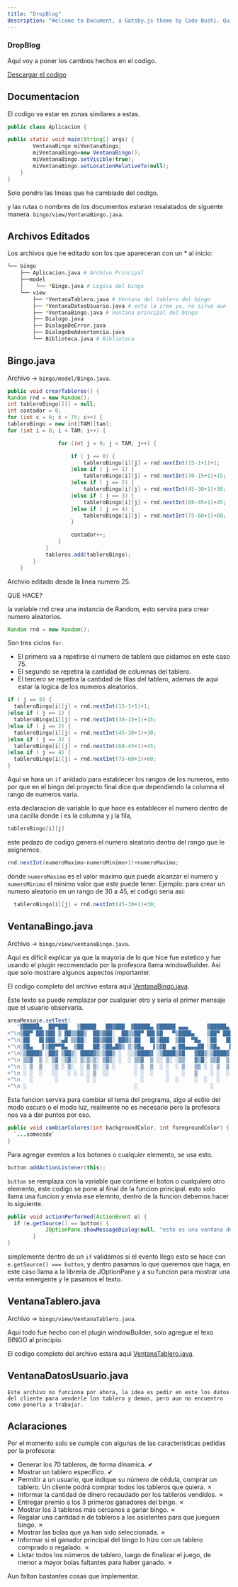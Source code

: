 ```yaml
---
title: "DropBlog"
description: "Welcome to Document, a Gatsby.js theme by Code Bushi. Quickly and easily create documentation for anything using MDX or Markdown."
---
```


### DropBlog

Aqui voy a poner los cambios hechos en el codigo.

[Descargar el codigo](https://drive.google.com/file/d/1vJLylsEdtmYrjDnSAunF1p1lx8VgLk7o/view?usp=sharing)

## Documentacion

El codigo va estar en zonas similares a estas.

```java
public class Aplicacion {

public static void main(String[] args) {
		VentanaBingo miVentanaBingo;
		miVentanaBingo=new VentanaBingo();
        miVentanaBingo.setVisible(true);
        miVentanaBingo.setLocationRelativeTo(null);
	}
}
```

Solo pondre las lineas que he cambiado del codigo.

y las rutas o nombres de los documentos estaran resalatados de siguente manera. `bingo/view/VentanaBingo.java`.

## Archivos Editados

Los archivos que he editado son los que apareceran con un \* al inicio:

```bash
└── bingo
    ├── Aplicacion.java # Archivo Principal
    ├──model
    │    └── *Bingo.java # Logica del bingo
    └── view
        ├── *VentanaTablero.java # Ventana del tablero del bingo
        ├── *VentanaDatosUsuario.java # esta la cree yo, no sirve aun
        ├── *VentanaBingo.java # Ventana principal del bingo
        ├── Dialogo.java
        ├── DialogoDeError.java
        ├── DialogoDeAdvertencia.java
        └── Biblioteca.java # Biblioteca

```

## Bingo.java

Archivo -> `bingo/model/Bingo.java`.

```java
public void crearTableros() {
Random rnd = new Random();
int tableroBingo[][] = null;
int contador = 0;
for (int c = 0; c < 75; c++) {
tableroBingo = new int[TAM][tam];
for (int i = 0; i < TAM; i++) {

    			for (int j = 0; j < TAM; j++) {

    				if ( j == 0) {
    					tableroBingo[i][j] = rnd.nextInt(15-1+1)+1;
    				}else if ( j == 1) {
    					tableroBingo[i][j] = rnd.nextInt(30-15+1)+15;
    				}else if ( j == 2) {
    					tableroBingo[i][j] = rnd.nextInt(45-30+1)+30;
    				}else if ( j == 3) {
    					tableroBingo[i][j] = rnd.nextInt(60-45+1)+45;
    				}else if ( j == 4) {
    					tableroBingo[i][j] = rnd.nextInt(75-60+1)+60;
    				}

    				contador++;
    			}
    		}
    		tableros.add(tableroBingo);
    	}
    }
```

Archvio editado desde la linea numero 25.

QUE HACE?

la variable rnd crea una instancia de Random, esto servira para crear numero aleatorios.

```java
Random rnd = new Random();
```

Son tres ciclos `for`.

- El primero va a repetirse el numero de tablero que pidamos en este caso 75.
- El segundo se repetira la cantidad de columnas del tablero.
- El tercero se repetira la cantidad de filas del tablero, ademas de aqui estar la logica de los numeros aleatorios.

```java
if ( j == 0) {
  tableroBingo[i][j] = rnd.nextInt(15-1+1)+1;
}else if ( j == 1) {
  tableroBingo[i][j] = rnd.nextInt(30-15+1)+15;
}else if ( j == 2) {
  tableroBingo[i][j] = rnd.nextInt(45-30+1)+30;
}else if ( j == 3) {
  tableroBingo[i][j] = rnd.nextInt(60-45+1)+45;
}else if ( j == 4) {
  tableroBingo[i][j] = rnd.nextInt(75-60+1)+60;
}
```

Aqui se hara un `if` anidado para establecer los rangos de los numeros, esto por que en el bingo del proyecto final dice que dependiendo la columna el rango de numeros varia.

esta declaracion de variable lo que hace es establecer el numero dentro de una cacilla donde i es la columna y j la fila,

```java
tableroBingo[i][j]
```

este pedazo de codigo genera el numero aleatorio dentro del rango que le asignemos.

```java
rnd.nextInt(numeroMaximo-numeroMinimo+1)+numeroMaximo;
```

donde `numeroMaximo` es el valor maximo que puede alcanzar el numero y `numeroMinimo` el minimo valor que este puede tener.
Ejemplo:
para crear un numero aleatorio en un rango de 30 a 45, el codigo seria asi:

```java
  tableroBingo[i][j] = rnd.nextInt(45-30+1)+30;
```

## VentanaBingo.java

Archivo -> `bingo/view/ventanaBingo.java`.

Aqui es dificil explicar ya que la mayoria de lo que hice fue estetico y fue usando el plugin recomendado por la profesora llama windowBuilder.
Asi que solo mostrare algunos aspectos importanter.

El codigo completo del archivo estara aqui [VentanaBingo.java](https://drive.google.com/file/d/1514OzHcbO_4gRc11mrpp9VnVZUHd5DdA/view?usp=sharing).

Este texto se puede remplazar por cualquier otro y seria el primer mensaje que el usuario observaria.
```java
areaMensaje.setText(
   "▓█████▄  ██▀███   ▒█████   ██▓███  ▓█████▄ ▓█████ ▄▄▄      ▓█████▄   ██████ "
+"\n▒██▀ ██▌▓██ ▒ ██▒▒██▒  ██▒▓██░  ██▒▒██▀ ██▌▓█   ▀▒████▄    ▒██▀ ██▌▒██    ▒ "
+"\n░██   █▌▓██ ░▄█ ▒▒██░  ██▒▓██░ ██▓▒░██   █▌▒███  ▒██  ▀█▄  ░██   █▌░ ▓██▄   "
+"\n░▓█▄   ▌▒██▀▀█▄  ▒██   ██░▒██▄█▓▒ ▒░▓█▄   ▌▒▓█  ▄░██▄▄▄▄██ ░▓█▄   ▌  ▒   ██▒"
+"\n░▒████▓ ░██▓ ▒██▒░ ████▓▒░▒██▒ ░  ░░▒████▓ ░▒████▒▓█   ▓██▒░▒████▓ ▒██████▒▒"
+"\n ▒▒▓  ▒ ░ ▒▓ ░▒▓░░ ▒░▒░▒░ ▒▓▒░ ░  ░ ▒▒▓  ▒ ░░ ▒░ ░▒▒   ▓▒█░ ▒▒▓  ▒ ▒ ▒▓▒ ▒ ░"
+"\n ░ ▒  ▒   ░▒ ░ ▒░  ░ ▒ ▒░ ░▒ ░      ░ ▒  ▒  ░ ░  ░ ▒   ▒▒ ░ ░ ▒  ▒ ░ ░▒  ░ ░"
+"\n ░ ░  ░   ░░   ░ ░ ░ ░ ▒  ░░        ░ ░  ░    ░    ░   ▒    ░ ░  ░ ░  ░  ░  "
+"\n   ░       ░         ░ ░              ░       ░  ░     ░  ░   ░          ░  "
+"\n ░                                  ░                       ░           ");
```
Esta funcion servira para cambiar el tema del programa, algo al estilo del modo oscuro o el modo luz, realmente no es necesario pero la profesora nos va a dar puntos por eso.
```java
public void cambiarColores(int backgroundColor, int foregroundColor) {
  `...somecode`
}
```
Para agregar eventos a los botones o cualquier elemento, se usa esto.
```java 
button.addActionListener(this);
```
`button` se remplaza con la variable que contiene el boton o cualquiero otro elemento, este codigo se pone al final de la funcion principal.
esto solo llama una funcion y envia ese elemnto, dentro de la funcion debemos hacer lo siguiente.

```java
public void actionPerformed(ActionEvent e) {
  if (e.getSource() == button) {
			JOptionPane.showMessageDialog(null, "esto es una ventana de dialogo");
		}
}
```
simplemente dentro de un `if` validamos si el evento llego esto se hace con `e.getSource() === button`, y dentro pasamos lo que queremos que haga, en este caso llama a la libreria de JOptionPane y a su funcion para mostrar una venta emergente y le pasamos el texto.
## VentanaTablero.java

Archivo -> `bingo/view/VentanaTablero.java`.

Aqui todo fue hecho con el plugin windowBuilder, solo agregue el texo BINGO al principio.

El codigo completo del archivo estara aqui [VentanaTablero.java](https://drive.google.com/file/d/1L6jiyWQxBQN5v786hSj8WVYaHJUbkblR/view?usp=sharing).

## VentanaDatosUsuario.java

`Este archivo no funciona por ahora, la idea es pedir en este los datos del cliente para venderle los tablero y demas, pero aun no encuentro como ponerla a trabajar.`
## Aclaraciones

Por el momento solo se cumple con algunas de las caracteristicas pedidas por la profesora:

- Generar los 70 tableros, de forma dinamica. ✔
- Mostrar un tablero específico. ✔
- Permitir a un usuario, que indique su número de cédula, comprar un tablero. Un cliente
podrá comprar todos los tableros que quiera. ✗
- Informar la cantidad de dinero recaudado por los tableros vendidos. ✗
- Entregar premio a los 3 primeros ganadores del bingo. ✗
- Mostrar los 3 tableros más cercanos a ganar bingo. ✗
- Regalar una cantidad n de tableros a los asistentes para que jueguen bingo. ✗
- Mostrar las bolas que ya han sido seleccionada. ✗
- Informar si el ganador principal del bingo lo hizo con un tablero comprado o regalado. ✗
- Listar todos los números de tablero, luego de finalizar el juego, de menor a mayor bolas
faltantes para haber ganado. ✗

Aun faltan bastantes cosas que implementar.